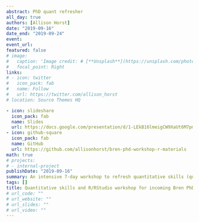 ```yaml
---
abstract: PhD quant refresher 
all_day: true
authors: [Allison Horst]
date: "2019-09-16"
date_end: "2019-09-24"
event: 
event_url: 
featured: false
# image: 
#   caption: 'Image credit: # [**Unsplash**](https://unsplash.com/photos/bzdhc5b3Bxs)'
#   focal_point: Right
links:
# - icon: twitter
#   icon_pack: fab
#   name: Follow
#   url: https://twitter.com/allison_horst
# location: Source Themes HQ

- icon: slideshare
  icon_pack: fab
  name: Slides
  url: https://docs.google.com/presentation/d/1-LEkB16lmeigCW9XaUt6M7pmExShaSQCKz4EHhpTGmI/edit?usp=sharing
- icon: github-square
  icon_pack: fab
  name: GitHub
  url: https://github.com/allisonhorst/bren-phd-workshop-r-materials
math: true
# projects:
# - internal-project
publishDate: "2019-09-16"
summary: An intensive 7-day workshop to refresh quantitative skills (quantitative thinking, algebra, calculus, probability, hypothesis testing, regress) and introduce PhD students to reproducible code and workflows in R and RStudio.
tags: []
title: Quantitative skills and R/RStudio workshop for incoming Bren PhD students
# url_code: ""
# url_website: ""
# url_slides: ""
# url_video: ""
---
```

